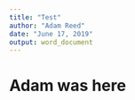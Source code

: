 ```yaml
---
title: "Test"
author: "Adam Reed"
date: "June 17, 2019"
output: word_document
---
```


# Adam was here
